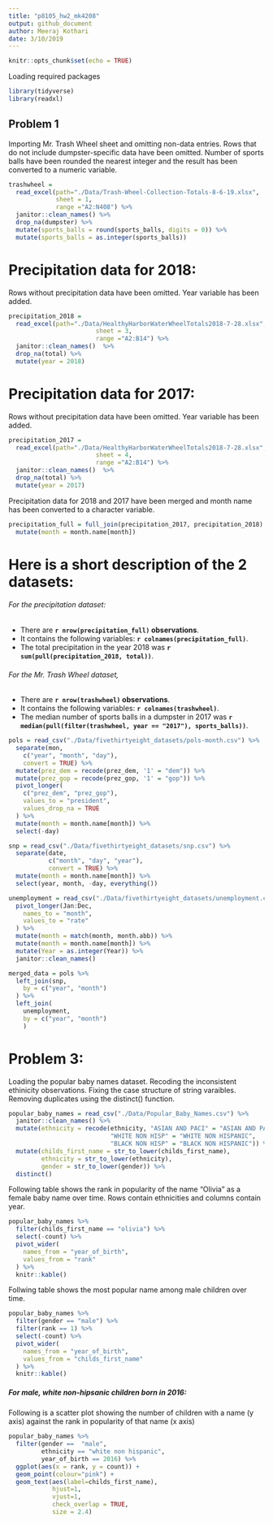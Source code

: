 ```yaml
---
title: "p8105_hw2_mk4208"
output: github_document
author: Meeraj Kothari 
date: 3/10/2019
---
```


```r
knitr::opts_chunk$set(echo = TRUE)
```

Loading required packages 

```r
library(tidyverse)
library(readxl)
```

## Problem 1 
Importing Mr. Trash Wheel sheet and omitting non-data entries. 
Rows that do not include dumpster-specific data have been omitted. 
Number of sports balls have been rounded the nearest integer and the result has been converted to a numeric variable. 

```r
trashwheel =
  read_excel(path="./Data/Trash-Wheel-Collection-Totals-8-6-19.xlsx",
             sheet = 1,
             range ="A2:N408") %>% 
  janitor::clean_names() %>% 
  drop_na(dumpster) %>% 
  mutate(sports_balls = round(sports_balls, digits = 0)) %>% 
  mutate(sports_balls = as.integer(sports_balls))
```

# Precipitation data for 2018:
Rows without precipitation data have been omitted. 
Year variable has been added.

```r
precipitation_2018 = 
  read_excel(path="./Data/HealthyHarborWaterWheelTotals2018-7-28.xlsx", 
                        sheet = 3,
                        range ="A2:B14") %>% 
  janitor::clean_names()  %>%
  drop_na(total) %>% 
  mutate(year = 2018)
```

# Precipitation data for 2017: 
Rows without precipitation data have been omitted. 
Year variable has been added. 

```r
precipitation_2017 = 
  read_excel(path="./Data/HealthyHarborWaterWheelTotals2018-7-28.xlsx", 
                        sheet = 4,
                        range ="A2:B14") %>% 
  janitor::clean_names()  %>%
  drop_na(total) %>% 
  mutate(year = 2017)
```

Precipitation data for 2018 and 2017 have been merged and month name has been converted to a character variable. 

```r
precipitation_full = full_join(precipitation_2017, precipitation_2018) %>% 
  mutate(month = month.name[month])
```

# Here is a short description of the 2 datasets: 
###### For the precipitation dataset:
* There are **`r nrow(precipitation_full)` observations**.
* It contains the following variables: **`r colnames(precipitation_full)`**.
* The total precipitation in the year 2018 was **`r sum(pull(precipitation_2018, total))`**. 

###### For the Mr. Trash Wheel dataset, 
* There are **`r nrow(trashwheel)` observations**.
* It contains the following variables: **`r colnames(trashwheel)`**.
* The median number of sports balls in a dumpster in 2017 was **`r median(pull(filter(trashwheel, year == "2017"), sports_balls))`**.

```r
pols = read_csv("./Data/fivethirtyeight_datasets/pols-month.csv") %>% 
  separate(mon,
    c("year", "month", "day"), 
    convert = TRUE) %>% 
  mutate(prez_dem = recode(prez_dem, '1' = "dem")) %>% 
  mutate(prez_gop = recode(prez_gop, '1' = "gop")) %>% 
  pivot_longer(
    c("prez_dem", "prez_gop"), 
    values_to = "president", 
    values_drop_na = TRUE
  ) %>% 
  mutate(month = month.name[month]) %>% 
  select(-day)

snp = read_csv("./Data/fivethirtyeight_datasets/snp.csv") %>% 
  separate(date, 
           c("month", "day", "year"),
           convert = TRUE) %>%
  mutate(month = month.name[month]) %>% 
  select(year, month, -day, everything())

unemployment = read_csv("./Data/fivethirtyeight_datasets/unemployment.csv") %>% 
  pivot_longer(Jan:Dec, 
    names_to = "month",
    values_to = "rate"
  ) %>% 
  mutate(month = match(month, month.abb)) %>% 
  mutate(month = month.name[month]) %>%
  mutate(Year = as.integer(Year)) %>%
  janitor::clean_names()

merged_data = pols %>% 
  left_join(snp, 
    by = c("year", "month") 
  ) %>% 
  left_join(
    unemployment,
    by = c("year", "month")
    )
```

# Problem 3: 
Loading the popular baby names dataset. Recoding the inconsistent ethinicity observations. Fixing the case structure of string varaibles. Removing duplicates using the distinct() function. 

```r
popular_baby_names = read_csv("./Data/Popular_Baby_Names.csv") %>%
  janitor::clean_names() %>% 
  mutate(ethnicity = recode(ethnicity, "ASIAN AND PACI" = "ASIAN AND PACIFIC ISLANDER",
                            "WHITE NON HISP" = "WHITE NON HISPANIC",
                            "BLACK NON HISP" = "BLACK NON HISPANIC")) %>% 
  mutate(childs_first_name = str_to_lower(childs_first_name),
         ethnicity = str_to_lower(ethnicity), 
         gender = str_to_lower(gender)) %>% 
  distinct()
```

Following table shows the rank in popularity of the name "Olivia" as a female baby name over time. Rows contain ethnicities and columns contain year. 

```r
popular_baby_names %>% 
  filter(childs_first_name == "olivia") %>% 
  select(-count) %>%
  pivot_wider(
    names_from = "year_of_birth",
    values_from = "rank"
  ) %>% 
  knitr::kable()
```

Follwing table shows the most popular name among male children over time.

```r
popular_baby_names %>% 
  filter(gender == "male") %>% 
  filter(rank == 1) %>%
  select(-count) %>% 
  pivot_wider(
    names_from = "year_of_birth",
    values_from = "childs_first_name"
  ) %>% 
  knitr::kable()
```

##### For male, white non-hipsanic children born in 2016: 
Following is a scatter plot showing the number of children with a name (y axis) against the rank in popularity of that name (x axis) 

```r
popular_baby_names %>% 
  filter(gender ==  "male", 
         ethnicity == "white non hispanic", 
         year_of_birth == 2016) %>%
  ggplot(aes(x = rank, y = count)) +
  geom_point(colour="pink") + 
  geom_text(aes(label=childs_first_name),
            hjust=1, 
            vjust=1, 
            check_overlap = TRUE,
            size = 2.4)
```



